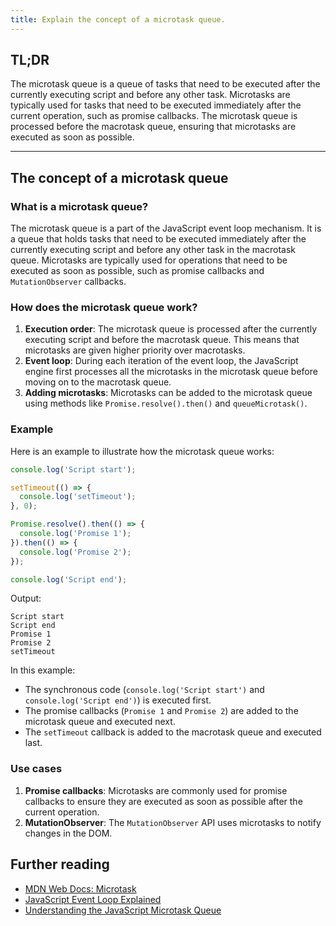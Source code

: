 ```yaml
---
title: Explain the concept of a microtask queue.
---
```


## TL;DR

The microtask queue is a queue of tasks that need to be executed after the currently executing script and before any other task. Microtasks are typically used for tasks that need to be executed immediately after the current operation, such as promise callbacks. The microtask queue is processed before the macrotask queue, ensuring that microtasks are executed as soon as possible.

---

## The concept of a microtask queue

### What is a microtask queue?

The microtask queue is a part of the JavaScript event loop mechanism. It is a queue that holds tasks that need to be executed immediately after the currently executing script and before any other task in the macrotask queue. Microtasks are typically used for operations that need to be executed as soon as possible, such as promise callbacks and `MutationObserver` callbacks.

### How does the microtask queue work?

1. **Execution order**: The microtask queue is processed after the currently executing script and before the macrotask queue. This means that microtasks are given higher priority over macrotasks.
2. **Event loop**: During each iteration of the event loop, the JavaScript engine first processes all the microtasks in the microtask queue before moving on to the macrotask queue.
3. **Adding microtasks**: Microtasks can be added to the microtask queue using methods like `Promise.resolve().then()` and `queueMicrotask()`.

### Example

Here is an example to illustrate how the microtask queue works:

```javascript
console.log('Script start');

setTimeout(() => {
  console.log('setTimeout');
}, 0);

Promise.resolve().then(() => {
  console.log('Promise 1');
}).then(() => {
  console.log('Promise 2');
});

console.log('Script end');
```

Output:
```
Script start
Script end
Promise 1
Promise 2
setTimeout
```

In this example:
- The synchronous code (`console.log('Script start')` and `console.log('Script end')`) is executed first.
- The promise callbacks (`Promise 1` and `Promise 2`) are added to the microtask queue and executed next.
- The `setTimeout` callback is added to the macrotask queue and executed last.

### Use cases

1. **Promise callbacks**: Microtasks are commonly used for promise callbacks to ensure they are executed as soon as possible after the current operation.
2. **MutationObserver**: The `MutationObserver` API uses microtasks to notify changes in the DOM.

## Further reading

- [MDN Web Docs: Microtask](https://developer.mozilla.org/en-US/docs/Web/API/HTML_DOM_API/Microtask_guide)
- [JavaScript Event Loop Explained](https://developer.mozilla.org/en-US/docs/Web/JavaScript/EventLoop)
- [Understanding the JavaScript Microtask Queue](https://javascript.info/microtask-queue)

